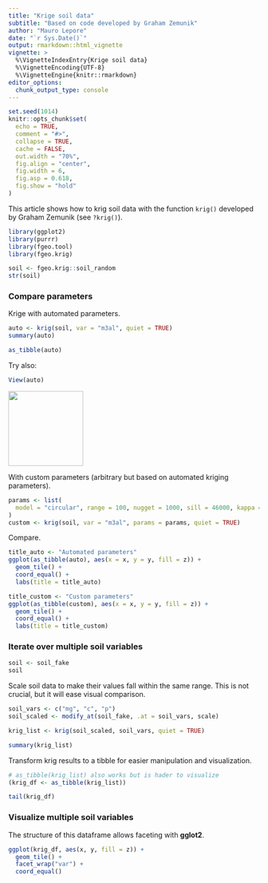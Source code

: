 ```yaml
---
title: "Krige soil data"
subtitle: "Based on code developed by Graham Zemunik"
author: "Mauro Lepore"
date: "`r Sys.Date()`"
output: rmarkdown::html_vignette
vignette: >
  %\VignetteIndexEntry{Krige soil data}
  %\VignetteEncoding{UTF-8}
  %\VignetteEngine{knitr::rmarkdown}
editor_options: 
  chunk_output_type: console
---
```


```r
set.seed(1014)
knitr::opts_chunk$set(
  echo = TRUE,
  comment = "#>",
  collapse = TRUE,
  cache = FALSE,
  out.width = "70%",
  fig.align = "center",
  fig.width = 6,
  fig.asp = 0.618,
  fig.show = "hold"
)
```

This article shows how to krig soil data with the function `krig()` developed by Graham Zemunik (see `?krig()`).

```r
library(ggplot2)
library(purrr)
library(fgeo.tool)
library(fgeo.krig)
```

```r
soil <- fgeo.krig::soil_random
str(soil)
```

### Compare parameters

Krige with automated parameters.

```r
auto <- krig(soil, var = "m3al", quiet = TRUE)
summary(auto)
```

```r
as_tibble(auto)
```

Try also:

```R
View(auto)
```

<img src="https://i.imgur.com/mhOYx6S.png" align="center" height=150 />

With custom parameters (arbitrary but based on automated kriging parameters).

```r
params <- list(
  model = "circular", range = 100, nugget = 1000, sill = 46000, kappa = 0.5
)
custom <- krig(soil, var = "m3al", params = params, quiet = TRUE)
```

Compare.

```r
title_auto <- "Automated parameters"
ggplot(as_tibble(auto), aes(x = x, y = y, fill = z)) +
  geom_tile() + 
  coord_equal() +
  labs(title = title_auto)

title_custom <- "Custom parameters"
ggplot(as_tibble(custom), aes(x = x, y = y, fill = z)) +
  geom_tile() + 
  coord_equal() +
  labs(title = title_custom)
```

### Iterate over multiple soil variables

```r
soil <- soil_fake
soil
```

Scale soil data to make their values fall within the same range. This is not crucial, but it will ease visual comparison.

```r
soil_vars <- c("mg", "c", "p")
soil_scaled <- modify_at(soil_fake, .at = soil_vars, scale)

krig_list <- krig(soil_scaled, soil_vars, quiet = TRUE)

summary(krig_list)
```

Transform krig results to a tibble for easier manipulation and visualization.

```r
# as_tibble(krig_list) also works but is hader to visualize
(krig_df <- as_tibble(krig_list))

tail(krig_df)
```

### Visualize multiple soil variables

The structure of this dataframe allows faceting with __gglot2__.

```r
ggplot(krig_df, aes(x, y, fill = z)) +
  geom_tile() +
  facet_wrap("var") +
  coord_equal()
```
